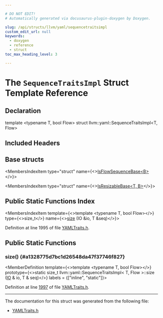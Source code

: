 ```yaml
---

# DO NOT EDIT!
# Automatically generated via docusaurus-plugin-doxygen by Doxygen.

slug: /api/structs/llvm/yaml/sequencetraitsimpl
custom_edit_url: null
keywords:
  - doxygen
  - reference
  - struct
toc_max_heading_level: 3

---
```





# The `SequenceTraitsImpl` Struct Template Reference

<DoxygenPage pluginConfig={pluginConfig}>



## Declaration

<CodeBlock>template &lt;typename T, bool Flow&gt;
struct llvm::yaml::SequenceTraitsImpl&lt;T, Flow&gt;</CodeBlock>

## Included Headers

<IncludesList>
<IncludesListItem
  filePath="llvm/Support/YAMLTraits.h"
  permalink="/docs/api/files/include/include/llvm/include/llvm/support/yamltraits-h"
  isLocal="true" />
</IncludesList>

## Base structs

<MembersIndex>

<MembersIndexItem
  type="struct"
  name={<><a href="/docs/api/structs/llvm/yaml/isflowsequencebase">IsFlowSequenceBase&lt;B&gt;</a></>}>
</MembersIndexItem>

<MembersIndexItem
  type="struct"
  name={<><a href="/docs/api/structs/llvm/yaml/isresizablebase">IsResizableBase&lt;T, B&gt;</a></>}>
</MembersIndexItem>

</MembersIndex>

## Public Static Functions Index

<MembersIndex>

<MembersIndexItem
  template={<>template &lt;typename T, bool Flow&gt;</>}
  type={<>size&#95;t</>}
  name={<><a href="#a1328775d7bc1d26548da47f37746f827">size</a> (IO &amp;io, T &amp;seq)</>}>
</MembersIndexItem>

</MembersIndex>


Definition at line 1995 of file <a href="/docs/api/files/include/include/llvm/include/llvm/support/yamltraits-h">YAMLTraits.h</a>.

<SectionDefinition>

## Public Static Functions

### size() {#a1328775d7bc1d26548da47f37746f827}

<MemberDefinition
  template={<>template &lt;typename T, bool Flow&gt;</>}
  prototype={<>static size&#95;t llvm::yaml::SequenceTraitsImpl&lt; T, Flow &gt;::size (<a href="/docs/api/classes/llvm/yaml/io">IO</a> &amp; io, T &amp; seq)</>}
  labels = {["inline", "static"]}>

Definition at line <a href="/docs/api/files/include/include/llvm/include/llvm/support/yamltraits-h/#l01997">1997</a> of file <a href="/docs/api/files/include/include/llvm/include/llvm/support/yamltraits-h">YAMLTraits.h</a>.
</MemberDefinition>

</SectionDefinition>

<hr/>

The documentation for this struct was generated from the following file:

<ul>
<li><a href="/docs/api/files/include/include/llvm/include/llvm/support/yamltraits-h">YAMLTraits.h</a></li>
</ul>

</DoxygenPage>
